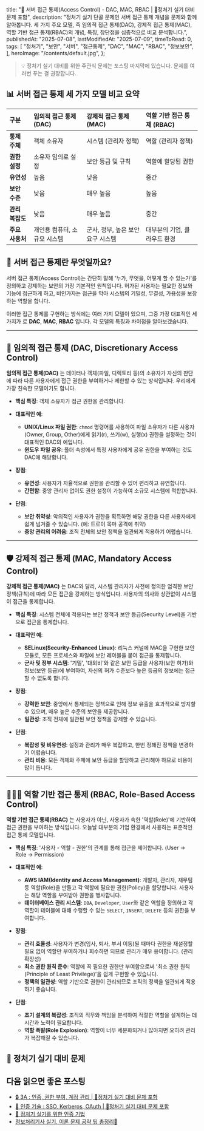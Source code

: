 
  title:
    "🔐 서버 접근 통제(Access Control) - DAC, MAC, RBAC | 🚀정처기 실기 대비 문제 포함",
  description:
    "정처기 실기 단골 문제인 서버 접근 통제 개념을 문제와 함께 알아봅니다. 세 가지 주요 모델, 즉 임의적 접근 통제(DAC), 강제적 접근 통제(MAC), 역할 기반 접근 통제(RBAC)의 개념, 특징, 장단점을 심층적으로 비교 분석합니다.",
  publishedAt: "2025-07-08",
  lastModifiedAt: "2025-07-09",
  timeToRead: 0,
  tags: [
    "정처기",
    "보안",
    "서버",
    "접근통제",
    "DAC",
    "MAC",
    "RBAC",
    "정보보안",
  ],
  heroImage: "/contents/default.jpg",
};

> 💡 정처기 실기 대비를 위한 주관식 문제는 포스팅 마지막에 있습니다. 문제를 여러번 푸는 걸 권장합니다.

## 📊 서버 접근 통제 세 가지 모델 비교 요약

| 구분            | **임의적 접근 통제 (DAC)**   | **강제적 접근 통제 (MAC)**        | **역할 기반 접근 통제 (RBAC)** |
| :-------------- | :--------------------------- | :-------------------------------- | :----------------------------- |
| **통제 주체**   | 객체 소유자                  | 시스템 (관리자 정책)              | 역할 (관리자 정책)             |
| **권한 설정**   | 소유자 임의로 설정           | 보안 등급 및 규칙                 | 역할에 할당된 권한             |
| **유연성**      | 높음                         | 낮음                              | 중간                           |
| **보안 수준**   | 낮음                         | 매우 높음                         | 높음                           |
| **관리 복잡도** | 낮음                         | 매우 높음                         | 중간                           |
| **주요 사용처** | 개인용 컴퓨터, 소규모 시스템 | 군사, 정부, 높은 보안 요구 시스템 | 대부분의 기업, 클라우드 환경   |

## 🧐 서버 접근 통제란 무엇일까요?

서버 접근 통제(Access Control)는 간단히 말해 '누가, 무엇을, 어떻게 할 수 있는가'를 정의하고 강제하는 보안의 가장 기본적인 원칙입니다. 허가된 사용자는 필요한 정보와 기능에 접근하게 하고, 비인가자는 접근을 막아 시스템의 기밀성, 무결성, 가용성을 보장하는 역할을 합니다.

이러한 접근 통제를 구현하는 방식에는 여러 가지 모델이 있으며, 그중 가장 대표적인 세 가지가 로 **DAC**, **MAC**, **RBAC** 입니다. 각 모델의 특징과 차이점을 알아보겠습니다.

---

## 📝 임의적 접근 통제 (DAC, Discretionary Access Control)

**임의적 접근 통제(DAC)** 는 데이터나 객체(파일, 디렉토리 등)의 소유자가 자신의 판단에 따라 다른 사용자에게 접근 권한을 부여하거나 제한할 수 있는 방식입니다. 우리에게 가장 친숙한 모델이기도 합니다.

- **핵심 특징**: 객체 소유자가 접근 권한을 관리합니다.
- **대표적인 예**:

  - **UNIX/Linux 파일 권한**: `chmod` 명령어를 사용하여 파일 소유자가 다른 사용자(Owner, Group, Other)에게 읽기(r), 쓰기(w), 실행(x) 권한을 설정하는 것이 대표적인 DAC의 예입니다.
  - **윈도우 파일 공유**: 폴더 속성에서 특정 사용자에게 공유 권한을 부여하는 것도 DAC에 해당합니다.

- **장점**:

  - **유연성**: 사용자가 자율적으로 권한을 관리할 수 있어 편리하고 유연합니다.
  - **간편함**: 중앙 관리자 없이도 권한 설정이 가능하여 소규모 시스템에 적합합니다.

- **단점**:
  - **보안 취약성**: 악의적인 사용자가 권한을 획득하면 해당 권한을 다른 사용자에게 쉽게 넘겨줄 수 있습니다. (예: 트로이 목마 공격에 취약)
  - **중앙 관리의 어려움**: 조직 전체의 보안 정책을 일관되게 적용하기 어렵습니다.

---

## 🛡️ 강제적 접근 통제 (MAC, Mandatory Access Control)

**강제적 접근 통제(MAC)** 는 DAC와 달리, 시스템 관리자가 사전에 정의한 엄격한 보안 정책(규칙)에 따라 모든 접근을 강제하는 방식입니다. 사용자의 의사와 상관없이 시스템이 접근을 통제합니다.

- **핵심 특징**: 시스템 전체에 적용되는 보안 정책과 보안 등급(Security Level)을 기반으로 접근을 통제합니다.
- **대표적인 예**:

  - **SELinux(Security-Enhanced Linux)**: 리눅스 커널에 MAC을 구현한 보안 모듈로, 모든 프로세스와 파일에 보안 레이블을 붙여 접근을 통제합니다.
  - **군사 및 정부 시스템**: '기밀', '대외비'와 같은 보안 등급을 사용자(보안 허가)와 정보(보안 등급)에 부여하여, 자신의 허가 수준보다 높은 등급의 정보에는 접근할 수 없도록 합니다.

- **장점**:

  - **강력한 보안**: 중앙에서 통제되는 정책으로 인해 정보 유출을 효과적으로 방지할 수 있으며, 매우 높은 수준의 보안을 제공합니다.
  - **일관성**: 조직 전체에 일관된 보안 정책을 강제할 수 있습니다.

- **단점**:
  - **복잡성 및 비유연성**: 설정과 관리가 매우 복잡하고, 한번 정해진 정책을 변경하기 어렵습니다.
  - **관리 비용**: 모든 객체와 주체에 보안 등급을 할당하고 관리해야 하므로 비용이 많이 듭니다.

---

## 🧑‍🤝‍🧑 역할 기반 접근 통제 (RBAC, Role-Based Access Control)

**역할 기반 접근 통제(RBAC)** 는 사용자가 아닌, 사용자가 속한 '역할(Role)'에 기반하여 접근 권한을 부여하는 방식입니다. 오늘날 대부분의 기업 환경에서 사용하는 표준적인 접근 통제 모델입니다.

- **핵심 특징**: '사용자 - 역할 - 권한'의 관계를 통해 접근을 제어합니다. (User → Role → Permission)
- **대표적인 예**:

  - **AWS IAM(Identity and Access Management)**: 개발자, 관리자, 재무팀 등 역할(Role)을 만들고 각 역할에 필요한 권한(Policy)을 할당합니다. 사용자는 해당 역할을 부여받아 권한을 행사합니다.
  - **데이터베이스 관리 시스템**: `DBA`, `Developer`, `User`와 같은 역할을 정의하고 각 역할이 테이블에 대해 수행할 수 있는 `SELECT`, `INSERT`, `DELETE` 등의 권한을 부여합니다.

- **장점**:

  - **관리 효율성**: 사용자가 변경(입사, 퇴사, 부서 이동)될 때마다 권한을 재설정할 필요 없이 역할만 부여하거나 회수하면 되므로 관리가 매우 용이합니다. (관리 확장성)
  - **최소 권한 원칙 준수**: 역할에 꼭 필요한 권한만 부여함으로써 '최소 권한 원칙(Principle of Least Privilege)'을 쉽게 구현할 수 있습니다.
  - **정책의 일관성**: 역할 기반으로 권한이 관리되므로 조직의 정책을 일관되게 적용하기 좋습니다.

- **단점**:
  - **초기 설계의 복잡성**: 조직의 직무와 책임을 분석하여 적절한 역할을 설계하는 데 시간과 노력이 필요합니다.
  - **역할 폭발(Role Explosion)**: 역할이 너무 세분화되거나 많아지면 오히려 관리가 복잡해질 수 있습니다.

## 📝 정처기 실기 대비 문제

<ProblemAnswer
  problem="시스템 객체의 접근을 개인 또는 그룹의 식별자에 기반을 둔 방법, 어떤 종류의 접근을 가진 사용자가 다른 사용자에게 자신의 판단에 따라 권한을 허용하는 접근 제어 방식은?"
  correctAnswer="임의적 접근 통제(DAC)"
/>

<ProblemAnswer
  problem="규칙 기반 접근 통제 정책으로 객체에 포함된 정보의 허용 등급과 접근 정보에 대하여 주체가 갖는 접근 허가 권한에 근거하여 객체에 대한 접근을 제한하는 방법은?"
  correctAnswer="강제적 접근 통제(MAC)"
/>

<ProblemAnswer
  problem="중앙 관리자가 사용자와 시스템의 상호관계를 통제하며 조직 내 맡은 역할에 기초하여 자원에 대한 접근을 제한하는 방법은?"
  correctAnswer="역할 기반 접근 통제(RBAC)"
/>

<ProblemAnswer
  problem="신분 기반 접근 통제 정책으로, 주체나 그룹의 신분에 근거하여 객체에 대한 접근을 제한하는 방법은?"
  correctAnswer="임의적 접근 통제(DAC)"
/>

## 다음 읽으면 좋은 포스팅

- [🔒 3A : 인증, 권한 부여, 계정 관리 | 🚀정처기 실기 대비 문제 포함](/ko/blog/aaa-authentication-authorization-accounting)
- [🔐 인증 기술 : SSO, Kerberos, OAuth | 🚀정처기 실기 대비 문제 포함](/ko/blog/authentication-technologies)
- [🔐 정처기 실기를 위한 인증 기법](/ko/blog/authentication-for-exam)
- [정보처리기사 실기, 이론 문제 공략 팁 총정리📝](/ko/blog/korean-information-processing-engineer-practical-exam-strategy)
